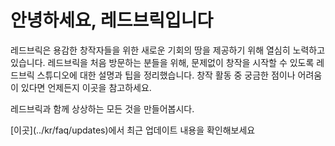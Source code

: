 
# 안녕하세요, 레드브릭입니다

레드브릭은 용감한 창작자들을 위한 새로운 기회의 땅을 제공하기 위해 열심히 노력하고 있습니다.
레드브릭을 처음 방문하는 분들을 위해, 문제없이 창작을 시작할 수 있도록 레드브릭 스튜디오에 대한 설명과 팁을 정리했습니다. 창작 활동 중 궁금한 점이나 어려움이 있다면 언제든지 이곳을 참고하세요.

레드브릭과 함께 상상하는 모든 것을 만들어봅시다.

<Callout type="info">
  [이곳](../kr/faq/updates)에서 최근 업데이트 내용을 확인해보세요
</Callout>
